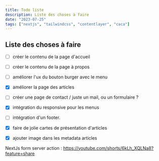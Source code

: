 ```yaml
---
title: Todo liste
description: Liste des choses à faire
date: "2023-07-25"
tags: ["nextjs", "tailwindcss", "contentlayer", "caca"]
---
```


## Liste des choses à faire

- [ ] créer le contenu de la page d'accueil
- [ ] créer le contenu de la page à propos
- [ ] améliorer l'ux du bouton burger avec le menu
- [x] améliorer la page des articles
- [ ] créer une page de contact / juste un mail, ou un formulaire ?
- [x] intégration du responsive pour les menus
- [ ] intégration d'un footer.

- [x] faire de jolie cartes de présentation d'articles
- [x] ajouter image dans les metadata articles

NextJs form server action :
https://youtube.com/shorts/6kLh_XQLNa8?feature=share

